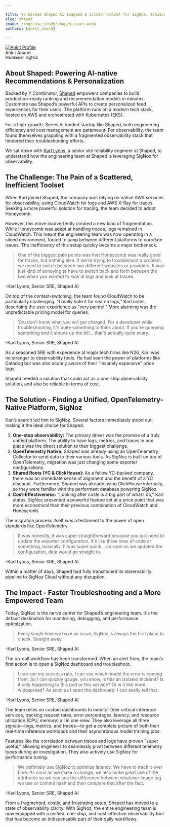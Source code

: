```yaml
---

title: YC-backed Shaped AI Swapped a Siloed Toolset for SigNoz, achieving One-Stop Observability
slug: shaped
image: /img/case_study/shaped-cover.webp
authors: [ankit_anand]

---
```

<div class="avatar">
<a
class="avatar__photo-link avatar__photo avatar__photo--lg"
href="https://www.linkedin.com/in/ankit-anand-686a53a1/">
<img
alt="Ankit Profile"
src="/img/users/ankit-anand.webp" />
</a>
<div class="avatar__intro">
<div class="avatar__name">Ankit Anand</div>
<small class="avatar__subtitle">
Maintainer, SigNoz
</small>
</div>
</div>

## About Shaped: Powering AI-native Recommendations & Personalization

Backed by Y Combinator, [Shaped](https://www.shaped.ai/) empowers companies to build production-ready ranking and recommendation models in minutes. Customers use Shaped’s powerful APIs to create personalized feed experiences for their users. The platform runs on a modern tech stack, hosted on AWS and orchestrated with Kubernetes (EKS).

For a high-growth, Series A-funded startup like Shaped, both engineering efficiency and cost management are paramount.  For observability, the team found themselves grappling with a fragmented observability stack that hindered their troubleshooting efforts.

We sat down with [Karl Lyons](https://www.linkedin.com/in/karllyons/), a senior site reliability engineer at Shaped, to understand how the engineering team at Shaped is leveraging SigNoz for observability.

## The Challenge: The Pain of a Scattered, Inefficient Toolset

When Karl joined Shaped, the company was relying on native AWS services for observability, using CloudWatch for logs and AWS X-Ray for traces. Seeking a more powerful solution for tracing, the team decided to adopt Honeycomb.

However, this move inadvertently created a new kind of fragmentation. While Honeycomb was adept at handling traces, logs remained in CloudWatch. This meant the engineering team was now operating in a siloed environment, forced to jump between different platforms to correlate issues. The inefficiency of this setup quickly became a major bottleneck.

> One of the biggest pain points was that Honeycomb was really good for traces, but nothing else. If we're trying to troubleshoot a problem, we need to switch between two different websites or providers. It was just kind of annoying to have to switch back and forth between the two when you wanted to look at logs and look at traces.

-Karl Lyons, Senior SRE, Shaped AI

<YouTube id="Um5TqSDAmTo" mute={false} />

On top of the context-switching, the team found CloudWatch to be particularly challenging. "I really hate it for search logs," Karl notes, describing the user experience as "very painful." More alarming was the unpredictable pricing model for queries.

> You don't know what you will get charged. For a developer while troubleshooting, it's quite something to think about. If you're querying something and it shoots up the bill... that's actually quite scary.

-Karl Lyons, Senior SRE, Shaped AI

As a seasoned SRE with experience at major tech firms like N26, Karl was no stranger to observability tools. He had seen the power of platforms like Datadog but was also acutely aware of their "insanely expensive" price tags.

Shaped needed a solution that could act as a one-stop observability solution, and also be reliable in terms of cost.

## The Solution - Finding a Unified, OpenTelemetry-Native Platform, SigNoz

Karl’s search led him to SigNoz. Several factors immediately stood out, making it the ideal choice for Shaped.

1. **One-stop observability:** The primary driver was the promise of a truly unified platform. The ability to have logs, metrics, and traces in one place was the direct solution to their biggest challenge.
2. **OpenTelemetry Native:** Shaped was already using an OpenTelemetry Collector to send data to their various tools. As SigNoz is built on top of OpenTelemetry, migration was just changing some exporter configurations.
3. **Shared Roots (YC & ClickHouse):** As a fellow YC-backed company, there was an immediate sense of alignment and the benefit of a YC discount. Furthermore, Shaped was already using ClickHouse internally, so they were familiar with the performant database powering SigNoz.
4. **Cost-Effectiveness:** "Looking after costs is a big part of what I do," Karl states. SigNoz presented a powerful feature set at a price point that was more economical than their previous combination of CloudWatch and Honeycomb.

The migration process itself was a testament to the power of open standards like OpenTelemetry.

> It was honestly, it was super straightforward because you just need to update the exporter configuration. It's like three lines of code or something, basically. It was super quick... as soon as we updated the configuration, data would go straight in.

-Karl Lyons, Senior SRE, Shaped AI

Within a matter of days, Shaped had fully transitioned its observability pipeline to SigNoz Cloud without any disruption.

## The Impact - Faster Troubleshooting and a More Empowered Team

Today, SigNoz is the nerve center for Shaped’s engineering team. It's the default destination for monitoring, debugging, and performance optimization.

> Every single time we have an issue, SigNoz is always the first place to check. Straight away.

-Karl Lyons, Senior SRE, Shaped AI

<YouTube id="p4-dJkDtUbw" mute={false} />

The on-call workflow has been transformed. When an alert fires, the team’s first action is to open a SigNoz dashboard and troubleshoot.

> I can see my success rate, I can see which model the error is coming from. So I can quickly gauge, you know, is this an isolated incident? Is it only happening to this pod or this service? Or is it like more widespread? As soon as I open the dashboard, I can easily tell that.

-Karl Lyons, Senior SRE, Shaped AI

The team relies on custom dashboards to monitor their critical inference services, tracking request rates, error percentages, latency, and resource utilization (CPU, memory) all in one view. They also leverage all three signals—logs, metrics, and traces—to get a complete picture of both their real-time inference workloads and their asynchronous model training jobs.

Features like the correlation between traces and logs have proven "super useful," allowing engineers to seamlessly pivot between different telemetry types during an investigation. They also actively use SigNoz for performance tuning.

> We definitely use SigNoz to optimize latency. We have to track it over time. As soon as we make a change, we also make great use of the attributes so we can see the difference between whatever image tag we use or commit hash and then compare that after the fact.

-Karl Lyons, Senior SRE, Shaped AI

From a fragmented, costly, and frustrating setup, Shaped has moved to a state of observability clarity. With SigNoz, the entire engineering team is now equipped with a unified, one-stop, and cost-effective observability tool that has become an indispensable part of their daily workflows.